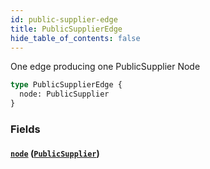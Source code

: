 ```yaml
---
id: public-supplier-edge
title: PublicSupplierEdge
hide_table_of_contents: false
---
```



One edge producing one PublicSupplier Node

```graphql
type PublicSupplierEdge {
  node: PublicSupplier
}
```


### Fields

#### [`node`](#) ([`PublicSupplier`](/supply/api/graphql-admin/reference/objects/public-supplier))






